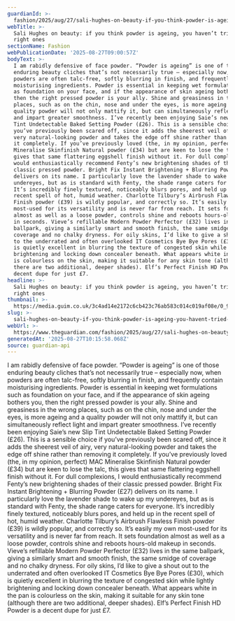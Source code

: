 ```yaml
---
guardianId: >-
  fashion/2025/aug/27/sali-hughes-on-beauty-if-you-think-powder-is-ageing-you-havent-tried-the-right-ones
webTitle: >-
  Sali Hughes on beauty: if you think powder is ageing, you haven’t tried the
  right ones
sectionName: Fashion
webPublicationDate: '2025-08-27T09:00:57Z'
bodyText: >-
  I am rabidly defensive of face powder. “Powder is ageing” is one of those
  enduring beauty cliches that’s not necessarily true – especially now, when
  powders are often talc-free, softly blurring in finish, and frequently contain
  moisturising ingredients. Powder is essential in keeping wet formulations such
  as foundation on your face, and if the appearance of skin ageing bothers you,
  then the right pressed powder is your ally. Shine and greasiness in the wrong
  places, such as on the chin, nose and under the eyes, is more ageing and a
  quality powder will not only mattify it, but can simultaneously reflect light
  and impart greater smoothness. I’ve recently been enjoying Saie’s new Slip
  Tint Undetectable Baked Setting Powder (£26). This is a sensible choice if
  you’ve previously been scared off, since it adds the sheerest veil of airy,
  very natural-looking powder and takes the edge off shine rather than removing
  it completely. If you’ve previously loved (the, in my opinion, perfect) MAC
  Mineralise Skinfinish Natural powder (£34) but are keen to lose the talc, this
  gives that same flattering eggshell finish without it. For dull complexions, I
  would enthusiastically recommend Fenty’s new brightening shades of their
  classic pressed powder. Bright Fix Instant Brightening + Blurring Powder (£27)
  delivers on its name. I particularly love the lavender shade to wake up my
  undereyes, but as is standard with Fenty, the shade range caters for everyone.
  It’s incredibly finely textured, noticeably blurs pores, and held up in the
  recent spell of hot, humid weather. Charlotte Tilbury’s Airbrush Flawless
  Finish powder (£39) is wildly popular, and correctly so. It’s easily my own
  most-used for its versatility and is never far from reach. It sets foundation
  almost as well as a loose powder, controls shine and reboots hours-old makeup
  in seconds. Vieve’s refillable Modern Powder Perfector (£32) lives in the same
  ballpark, giving a similarly smart and smooth finish, the same smidge of
  coverage and no chalky dryness. For oily skins, I’d like to give a shout out
  to the underrated and often overlooked IT Cosmetics Bye Bye Pores (£30), which
  is quietly excellent in blurring the texture of congested skin while lightly
  brightening and locking down concealer beneath. What appears white in the pan
  is colourless on the skin, making it suitable for any skin tone (although
  there are two additional, deeper shades). Elf’s Perfect Finish HD Powder is a
  decent dupe for just £7.
headline: >-
  Sali Hughes on beauty: if you think powder is ageing, you haven’t tried the
  right ones
thumbnail: >-
  https://media.guim.co.uk/3c4ad14e2172c6cb423c76ab583c014c019af08e/0_984_3774_3019/500.jpg
slug: >-
  sali-hughes-on-beauty-if-you-think-powder-is-ageing-you-havent-tried-the-right-ones
webUrl: >-
  https://www.theguardian.com/fashion/2025/aug/27/sali-hughes-on-beauty-if-you-think-powder-is-ageing-you-havent-tried-the-right-ones
generatedAt: '2025-08-27T10:15:58.068Z'
source: guardian-api
---
```

I am rabidly defensive of face powder. “Powder is ageing” is one of those enduring beauty cliches that’s not necessarily true – especially now, when powders are often talc-free, softly blurring in finish, and frequently contain moisturising ingredients. Powder is essential in keeping wet formulations such as foundation on your face, and if the appearance of skin ageing bothers you, then the right pressed powder is your ally. Shine and greasiness in the wrong places, such as on the chin, nose and under the eyes, is more ageing and a quality powder will not only mattify it, but can simultaneously reflect light and impart greater smoothness. I’ve recently been enjoying Saie’s new Slip Tint Undetectable Baked Setting Powder (£26). This is a sensible choice if you’ve previously been scared off, since it adds the sheerest veil of airy, very natural-looking powder and takes the edge off shine rather than removing it completely. If you’ve previously loved (the, in my opinion, perfect) MAC Mineralise Skinfinish Natural powder (£34) but are keen to lose the talc, this gives that same flattering eggshell finish without it. For dull complexions, I would enthusiastically recommend Fenty’s new brightening shades of their classic pressed powder. Bright Fix Instant Brightening + Blurring Powder (£27) delivers on its name. I particularly love the lavender shade to wake up my undereyes, but as is standard with Fenty, the shade range caters for everyone. It’s incredibly finely textured, noticeably blurs pores, and held up in the recent spell of hot, humid weather. Charlotte Tilbury’s Airbrush Flawless Finish powder (£39) is wildly popular, and correctly so. It’s easily my own most-used for its versatility and is never far from reach. It sets foundation almost as well as a loose powder, controls shine and reboots hours-old makeup in seconds. Vieve’s refillable Modern Powder Perfector (£32) lives in the same ballpark, giving a similarly smart and smooth finish, the same smidge of coverage and no chalky dryness. For oily skins, I’d like to give a shout out to the underrated and often overlooked IT Cosmetics Bye Bye Pores (£30), which is quietly excellent in blurring the texture of congested skin while lightly brightening and locking down concealer beneath. What appears white in the pan is colourless on the skin, making it suitable for any skin tone (although there are two additional, deeper shades). Elf’s Perfect Finish HD Powder is a decent dupe for just £7.
